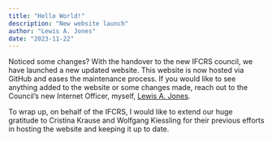 ```yaml
---
title: "Hello World!"
description: "New website launch"
author: "Lewis A. Jones"
date: "2023-11-22"
---
```


Noticed some changes? With the handover to the new IFCRS council, we have launched a new updated website. This website is now hosted via GitHub and eases the maintenance process. If you would like to see anything added to the website or some changes made, reach out to the Council's new Internet Officer, myself, [Lewis A. Jones](mailto:lewis@ifcrs.org).

To wrap up, on behalf of the IFCRS, I would like to extend our huge gratitude to Cristina Krause and Wolfgang Kiessling for their previous efforts in hosting the website and keeping it up to date.
